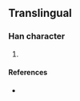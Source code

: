 {{character info/new}}
{{also|瀂}}
==Translingual==

===Han character===
{{Han char|rn=85|rad=水|as=12|sn=15|four=|canj=ENWA,XENWA|ids=⿰氵鲁}}

# {{defn|Han|sort=水12}}

====References====
* {{Han ref|kx=0652.321|hdz=31746.021|uh=6F9B|ud=28571}}